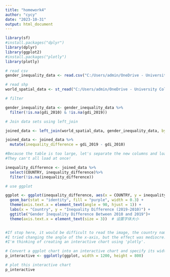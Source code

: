 ```yaml
---
title: "homework4"
author: "cycy"
date: "2023-10-31"
output: html_document
---
```


```r
library(sf)
#install.packages("dplyr")
library(dplyr)
library(ggplot2)
#install.packages("plotly")
library(plotly)

```

```r
# read csv
gender_inequality_data <- read.csv("C:/Users/admin/OneDrive - University College London/UCL2023/CASA0005/week4/HDR21-22_Composite_indices_complete_time_series.csv")

# read shp
world_spatial_data <- st_read("C:/Users/admin/OneDrive - University College London/UCL2023/CASA0005/week4/World_Countries_Generalized.shp")


```

```r
# filter

gender_inequality_data <- gender_inequality_data %>% 
  filter(!is.na(gdi_2010) & !is.na(gdi_2019))

```

```r
# Join data sets using left_join

joined_data <- left_join(world_spatial_data, gender_inequality_data, by = c("COUNTRY" = "country"))

```

```r

joined_data <- joined_data %>%
  mutate(inequality_difference = gdi_2019 - gdi_2010)

```

```r
#Because the table is too large, let's separate the new columns and load them separately. 
#They can't all load at once!

inequality_difference <- joined_data %>%
  select(COUNTRY, inequality_difference)%>%
  filter(!is.na(inequality_difference))

```

```r
# use ggplot

ggplot <- ggplot(inequality_difference, aes(x = COUNTRY, y = inequality_difference)) +
  geom_bar(stat = "identity", fill = "purple", width = 0.3) +
  theme(axis.text.x = element_text(angle = 90, hjust = 1)) +
  labs(x = "Country", y = "Inequality Difference (2019-2010)") +
  ggtitle("Gender Inequality Difference Between 2010 and 2019")+
  theme(axis.text.x = element_text(size = 3))  # 设置字体大小


#If stop here, it would be difficult to read the image, the country names on the x-axis would overlap and be too small to read clearly.
#I tried changing the angle of the x-axis, but the effect was mediocre.
#I'm thinking of creating an interactive chart using 'plotly'.


```

```r
# Convert a ggplot chart into an interactive chart and specify its width and height
p_interactive <- ggplotly(ggplot, width = 1200, height = 800)

# plot this interactive chart
p_interactive


```